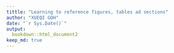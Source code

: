 ```yaml
---
tittle: "Learning to reference figures, tables ad sections"
author: "XUEQI GOH"
date: "`r Sys.Date()`"
output: 
  bookdown::html_document2
keep_md: true
---
```

